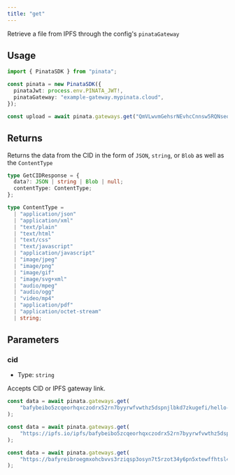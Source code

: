 ```yaml
---
title: "get"
---
```


Retrieve a file from IPFS through the config's `pinataGateway`

## Usage

```typescript
import { PinataSDK } from "pinata";

const pinata = new PinataSDK({
  pinataJwt: process.env.PINATA_JWT!,
  pinataGateway: "example-gateway.mypinata.cloud",
});

const upload = await pinata.gateways.get("QmVLwvmGehsrNEvhcCnnsw5RQNseohgEkFNN1848zNzdng")
```

## Returns

Returns the data from the CID in the form of `JSON`, `string`, or `Blob` as well as the `ContentType`

```typescript
type GetCIDResponse = {
  data?: JSON | string | Blob | null;
  contentType: ContentType;
};

type ContentType =
  | "application/json"
  | "application/xml"
  | "text/plain"
  | "text/html"
  | "text/css"
  | "text/javascript"
  | "application/javascript"
  | "image/jpeg"
  | "image/png"
  | "image/gif"
  | "image/svg+xml"
  | "audio/mpeg"
  | "audio/ogg"
  | "video/mp4"
  | "application/pdf"
  | "application/octet-stream"
  | string;
```

## Parameters

### cid

- Type: `string`

Accepts CID or IPFS gateway link.

```typescript
const data = await pinata.gateways.get(
	"bafybeibo5zcqeorhqxczodrx52rn7byyrwfvwthz5dspnjlbkd7zkugefi/hello-1.txt",
);

const data = await pinata.gateways.get(
	"https://ipfs.io/ipfs/bafybeibo5zcqeorhqxczodrx52rn7byyrwfvwthz5dspnjlbkd7zkugefi/hello-1.txt",
);

const data = await pinata.gateways.get(
	"https://bafyreibroegmxohcbvvs3rziqsp3osyn7t5rzot34y6pn5xtewffhtsl4e.ipfs.nftstorage.link/metadata.json",
);

```

